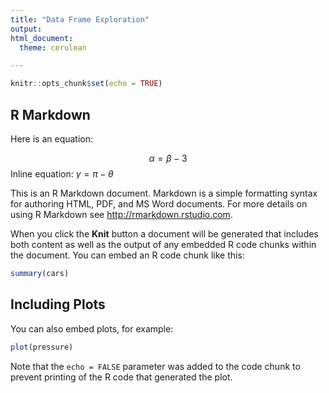 ```yaml
---
title: "Data Frame Exploration"
output: 
html_document:
  theme: cerulean

---
```


```r
knitr::opts_chunk$set(echo = TRUE)
```

## R Markdown

Here is an equation:

$$\alpha = \beta - 3$$
Inline equation: $\gamma = \pi - \theta$

This is an R Markdown document. Markdown is a simple formatting syntax for authoring HTML, PDF, and MS Word documents. For more details on using R Markdown see <http://rmarkdown.rstudio.com>.

When you click the **Knit** button a document will be generated that includes both content as well as the output of any embedded R code chunks within the document. You can embed an R code chunk like this:

```r
summary(cars)
```

## Including Plots

You can also embed plots, for example:

```r
plot(pressure)
```

Note that the `echo = FALSE` parameter was added to the code chunk to prevent printing of the R code that generated the plot.
